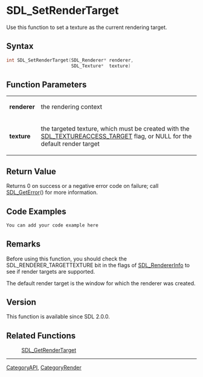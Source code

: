
= SDL_SetRenderTarget =
Use this function to set a texture as the current rendering target.


== Syntax ==
<syntaxhighlight lang='c++'>
int SDL_SetRenderTarget(SDL_Renderer* renderer,
                        SDL_Texture*  texture)
</syntaxhighlight>

== Function Parameters ==
{|
|'''renderer'''
|the rendering context
|-
|'''texture'''
|the targeted texture, which must be created with the [[SDL_TextureAccess|SDL_TEXTUREACCESS_TARGET]] flag, or NULL for the default render target
|}


== Return Value ==
Returns 0 on success or a negative error code on failure; call [[SDL_GetError]]() for more information.

== Code Examples ==
<syntaxhighlight lang='c++'>
You can add your code example here
</syntaxhighlight>

== Remarks ==
Before using this function, you should check the SDL_RENDERER_TARGETTEXTURE bit in the flags of [[SDL_RendererInfo]] to see if render targets are supported.

The default render target is the window for which the renderer was created.

== Version ==
This function is available since SDL 2.0.0.

== Related Functions ==
:[[SDL_GetRenderTarget]]

----
[[CategoryAPI]], [[CategoryRender]]
